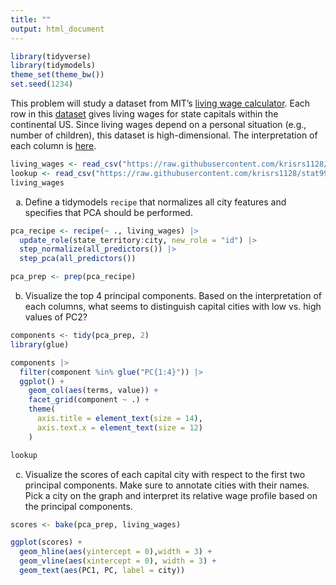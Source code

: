 ```yaml
---
title: ""
output: html_document
---
```


```r
library(tidyverse)
library(tidymodels)
theme_set(theme_bw())
set.seed(1234)
```
    
This problem will study a dataset from MIT's [living wage
calculator](https://livingwage.mit.edu/). Each row in this
[dataset](https://raw.githubusercontent.com/krisrs1128/stat479_s22/main/_slides/week10/exercises/living_wages.csv)
gives living wages for state capitals within the continental US. Since living
wages depend on a personal situation (e.g., number of children), this dataset is
high-dimensional. The interpretation of each column is 
[here](https://raw.githubusercontent.com/krisrs1128/stat479_s22/main/_slides/week10/exercises/living_wages_lookup.csv).


```r
living_wages <- read_csv("https://raw.githubusercontent.com/krisrs1128/stat992_f23/main/activities/week12/living_wages.csv")
lookup <- read_csv("https://raw.githubusercontent.com/krisrs1128/stat992_f23/main/activities/week12/living_wages_lookup.csv")
living_wages
```

a. Define a tidymodels `recipe` that normalizes all city features and
specifies that PCA should be performed.

```r
pca_recipe <- recipe(~ ., living_wages) |>
  update_role(state_territory:city, new_role = "id") |>
  step_normalize(all_predictors()) |>
  step_pca(all_predictors())

pca_prep <- prep(pca_recipe)
```


b. Visualize the top 4 principal components. Based on the interpretation of each
columns, what seems to distinguish capital cities with low vs. high values of
PC2?

```r
components <- tidy(pca_prep, 2)
library(glue)

components |>
  filter(component %in% glue("PC{1:4}")) |>
  ggplot() +
    geom_col(aes(terms, value)) +
    facet_grid(component ~ .) +
    theme(
      axis.title = element_text(size = 14),
      axis.text.x = element_text(size = 12)
    )
```

```r
lookup
```



c. Visualize the scores of each capital city with respect to the first two
principal components. Make sure to annotate cities with their names. Pick a city
on the graph and interpret its relative wage profile based on the principal
components.
    
```r
scores <- bake(pca_prep, living_wages)

ggplot(scores) +
  geom_hline(aes(yintercept = 0),width = 3) +
  geom_vline(aes(xintercept = 0), width = 3) +
  geom_text(aes(PC1, PC, label = city))

```
